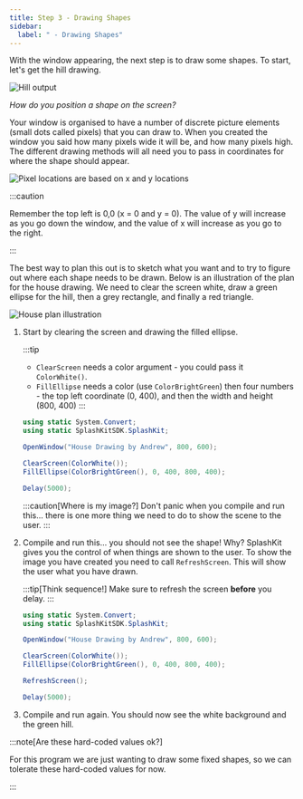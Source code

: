 ```yaml
---
title: Step 3 - Drawing Shapes
sidebar:
  label: " - Drawing Shapes"
---
```


With the window appearing, the next step is to draw some shapes. To start, let's get the hill drawing.

![Hill output](./images/hill-shown.png)

*How do you position a shape on the screen?*

Your window is organised to have a number of discrete picture elements (small dots called pixels) that you can draw to. When you created the window you said how many pixels wide it will be, and how many pixels high. The different drawing methods will all need you to pass in coordinates for where the shape should appear.

![Pixel locations are based on x and y locations](../2-trailside/images/window-pixels.png)

:::caution

Remember the top left is 0,0 (x = 0 and y = 0). The value of y will increase as you go down the window, and the value of x will increase as you go to the right.

:::

The best way to plan this out is to sketch what you want and to try to figure out where each shape needs to be drawn. Below is an illustration of the plan for the house drawing. We need to clear the screen white, draw a green ellipse for the hill, then a grey rectangle, and finally a red triangle.

![House plan illustration](./images/house-plan.png)

1. Start by clearing the screen and drawing the filled ellipse.

    :::tip
    - `ClearScreen` needs a color argument - you could pass it `ColorWhite()`.
    - `FillEllipse` needs a color (use `ColorBrightGreen`) then four numbers - the top left coordinate (0, 400), and then the width and height (800, 400)
    :::

    <Accordion>
      <AccordionItem header="Drawing the hill">

      ```cs {6-7}
      using static System.Convert;
      using static SplashKitSDK.SplashKit;

      OpenWindow("House Drawing by Andrew", 800, 600);

      ClearScreen(ColorWhite());
      FillEllipse(ColorBrightGreen(), 0, 400, 800, 400);

      Delay(5000);
      ```

      </AccordionItem>
    </Accordion>

    :::caution[Where is my image?]
    Don't panic when you compile and run this... there is one more thing we need to do to show the scene to the user.
    :::

2. Compile and run this... you should not see the shape! Why? SplashKit gives you the control of when things are shown to the user. To show the image you have created you need to call `RefreshScreen`. This will show the user what you have drawn.

    :::tip[Think sequence!]
    Make sure to refresh the screen **before** you delay.
    :::

    <Accordion>
      <AccordionItem header="Making it appear!">

      ```cs {9}
      using static System.Convert;
      using static SplashKitSDK.SplashKit;

      OpenWindow("House Drawing by Andrew", 800, 600);

      ClearScreen(ColorWhite());
      FillEllipse(ColorBrightGreen(), 0, 400, 800, 400);

      RefreshScreen();

      Delay(5000);
      ```

      </AccordionItem>
    </Accordion>

3. Compile and run again. You should now see the white background and the green hill.

:::note[Are these hard-coded values ok?]

For this program we are just wanting to draw some fixed shapes, so we can tolerate these hard-coded values for now.

:::